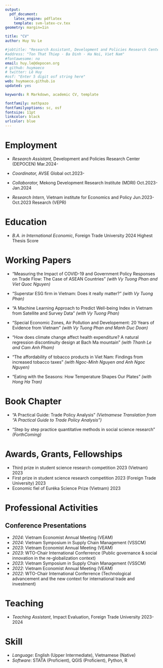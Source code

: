 ```yaml
---
output: 
  pdf_document:
    latex_engine: pdflatex
    template: svm-latex-cv.tex
geometry: margin=1in

title: "CV"
author: Huy Vu Le

#jobtitle: "Research Assistant, Development and Policies Research Center (DEPOCEN)"
#address: "Ton That Thiep · Ba Dinh · Ha Noi, Viet Nam"
#fontawesome: no
email: huy.le@depocen.org
# github: huymaeco
# twitter: Lê Huy 
#osf: "Enter 5 digit osf string here"
web: huymaeco.github.io
updated: yes

keywords: R Markdown, academic CV, template

fontfamily: mathpazo
fontfamilyoptions: sc, osf
fontsize: 11pt
linkcolor: black
urlcolor: blue
---
```


# Employment

- *Research Assistant,* Development and Policies Research Center (DEPOCEN) \hfill Mar.2024-

- *Coordinator,* AVSE Global \hfill oct.2023-

- *Collaborator,* Mekong Development Research Institute (MDRI) \hfill Oct.2023-Jan.2024

- *Research Intern,* Vietnam institute for Economics and Policy \hfill Jun.2023-Oct.2023 \newline Research (VEPR)

# Education

- *B.A. in International Economic*, Foreign Trade University \hfill 2024 \newline Highest Thesis Score

# Working Papers 

- "Measuring the Impact of COVID-19 and Government Policy Responses on Trade Flow: The Case of ASEAN Countries" *(with Vy Tuong Phan and Viet Quoc Nguyen)*

- "Superstar ESG firm in Vietnam: Does it really matter?" *(with Vy Tuong Phan)*

- "A Machine Learning Approach to Predict Well-being Index in Vietnam from Satellite and Survey Data" *(with Vy Tuong Phan)*

- "Special Economic Zones, Air Pollution and Developement: 20 Years of Evidence from Vietnam" *(with Vy Tuong Phan and Manh Duc Doan)*

- "How does climate change affect health expenditure? A natural regression discontinuity design at Bach Ma mountain" *(with Thanh Le and Cam Anh Pham)*

- "The affordability of tobacco products in Viet Nam: Findings from increased tobacco taxes" *(with Ngoc-Minh Nguyen and Anh Ngoc Nguyen)*

- "Eating with the Seasons: How Temperature Shapes Our Plates" *(with Hong Ha Tran)*

<!-- # Research Interests -->

<!-- - Labor Economics, Criminal Legal System, Law and Economics, Inequality, Economic History -->

# Book Chapter

- "A Practical Guide: Trade Policy Analysis" *(Vietnamese Translation from "A Practical Guide to Trade Policy Analysis")*

- "Step by step practice quantitative methods in social science research" *(ForthComing)*

# Awards, Grants, Fellowships

- Third prize in student science research competition 2023 (Vietnam) \hfill 2023
- First prize in student science research competition 2023 (Foreign Trade University) \hfill 2023
- Economic fiel of Euréka Science Prize (Vietnam) \hfill 2023

# Professional Activities
## Conference Presentations

- *2024*: Vietnam Economist Annual Meeting (VEAM)
- *2024*: Vietnam Symposium in Supply Chain Management (VSSCM)
- *2023*: Vietnam Economist Annual Meeting (VEAM)
- *2023*: WTO-Chair International Conferrence (Public governance & social innovation in the re-globalization context)
- *2023*: Vietnam Symposium in Supply Chain Management (VSSCM)
- *2022*: Vietnam Economist Annual Meeting (VEAM)
- *2022*: WTO-Chair International Conferrence (Technological advancement and the new context for international trade and investment)

# Teaching 
- *Teaching Assistant*, Impact Evaluation, Foreign Trade University \hfill 2023-2024

# Skill
- *Language*: English (Upper Intermediate), Vietnamese (Native)
- *Software*: STATA (Proficient), QGIS (Proficient), Python, R









